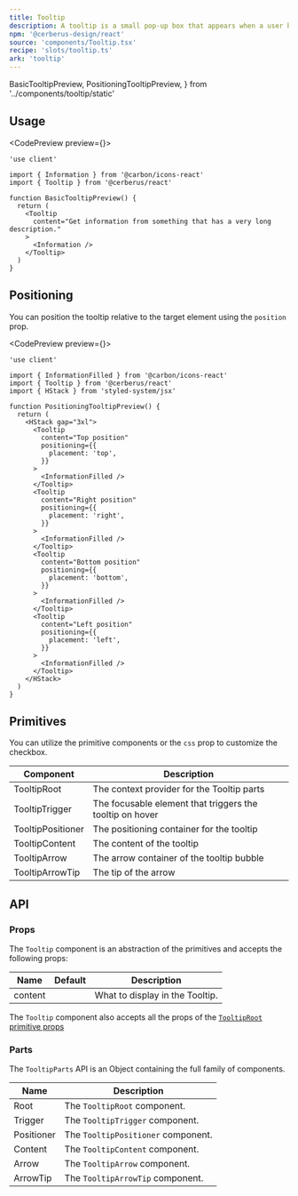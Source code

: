 ```yaml
---
title: Tooltip
description: A tooltip is a small pop-up box that appears when a user hovers over an element, providing additional information or context.
npm: '@cerberus-design/react'
source: 'components/Tooltip.tsx'
recipe: 'slots/tooltip.ts'
ark: 'tooltip'
---
```


  BasicTooltipPreview,
  PositioningTooltipPreview,
} from '../components/tooltip/static'

## Usage

<CodePreview preview={<BasicTooltipPreview />}>
```tsx
'use client'

import { Information } from '@carbon/icons-react'
import { Tooltip } from '@cerberus/react'

function BasicTooltipPreview() {
  return (
    <Tooltip
      content="Get information from something that has a very long description."
    >
      <Information />
    </Tooltip>
  )
}
```
</CodePreview>

## Positioning

You can position the tooltip relative to the target element using the `position` prop.

<CodePreview preview={<PositioningTooltipPreview />}>
```tsx title="Positioning Demo"
'use client'

import { InformationFilled } from '@carbon/icons-react'
import { Tooltip } from '@cerberus/react'
import { HStack } from 'styled-system/jsx'

function PositioningTooltipPreview() {
  return (
    <HStack gap="3xl">
      <Tooltip
        content="Top position"
        positioning={{
          placement: 'top',
        }}
      >
        <InformationFilled />
      </Tooltip>
      <Tooltip
        content="Right position"
        positioning={{
          placement: 'right',
        }}
      >
        <InformationFilled />
      </Tooltip>
      <Tooltip
        content="Bottom position"
        positioning={{
          placement: 'bottom',
        }}
      >
        <InformationFilled />
      </Tooltip>
      <Tooltip
        content="Left position"
        positioning={{
          placement: 'left',
        }}
      >
        <InformationFilled />
      </Tooltip>
    </HStack>
  )
}
```
</CodePreview>

## Primitives

You can utilize the primitive components or the `css` prop to customize the checkbox.

| Component | Description |
| --------- | ----------- |
| TooltipRoot    | The context provider for the Tooltip parts |
| TooltipTrigger   | The focusable element that triggers the tooltip on hover |
| TooltipPositioner   | The positioning container for the tooltip |
| TooltipContent   | The content of the tooltip |
| TooltipArrow | The arrow container of the tooltip bubble |
| TooltipArrowTip  | The tip of the arrow |


## API

### Props

The `Tooltip` component is an abstraction of the primitives and accepts the following props:

| Name     | Default | Description                                            |
| -------- | ------- | ------------------------------------------------------ |
| content  |     | What to display in the Tooltip.                            |


The `Tooltip` component also accepts all the props of the [`TooltipRoot` primitive props](https://ark-ui.com/react/docs/components/tooltip#api-reference)

### Parts

The `TooltipParts` API is an Object containing the full family of components.

<NoteAdmonition description="It is best to only use the TooltipParts if you are building a custom solution. Importing Object based components will ship every property it includes into your bundle, regardless if you use it or not." />

| Name     | Description                            |
| -------- | -------------------------------------- |
| Root     | The `TooltipRoot` component.           |
| Trigger     | The `TooltipTrigger` component.     |
| Positioner     | The `TooltipPositioner` component. |
| Content  | The `TooltipContent` component.        |
| Arrow | The `TooltipArrow` component.             |
| ArrowTip  | The `TooltipArrowTip` component.      |
